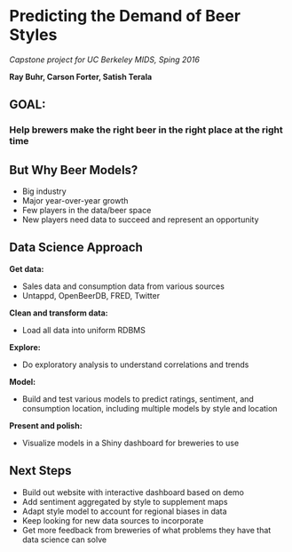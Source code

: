 <br><br><br>

# Predicting the Demand of Beer Styles
*Capstone project for UC Berkeley MIDS, Sping 2016*

**Ray Buhr, Carson Forter, Satish Terala**

## GOAL:
### Help brewers make the right beer in the right place at the right time

## But Why Beer Models?

- Big industry
- Major year-over-year growth
- Few players in the data/beer space
- New players need data to succeed and represent an opportunity


## Data Science Approach

**Get data:**

- Sales data and consumption data from various sources
- Untappd, OpenBeerDB, FRED, Twitter

**Clean and transform data:**

- Load all data into uniform RDBMS

**Explore:**

- Do exploratory analysis to understand correlations and trends

**Model:**

- Build and test various models to predict ratings, sentiment, and consumption location, including multiple models by style and location

**Present and polish:**

- Visualize models in a Shiny dashboard for breweries to use

## Next Steps

- Build out website with interactive dashboard based on demo
- Add sentiment aggregated by style to supplement maps
- Adapt style model to account for regional biases in data 
- Keep looking for new data sources to incorporate
- Get more feedback from breweries of what problems they have that data science can solve